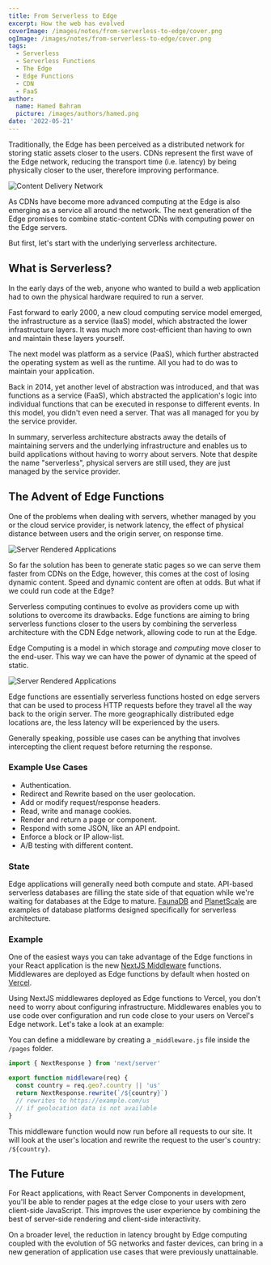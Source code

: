 ---
title: From Serverless to Edge
excerpt: How the web has evolved
coverImage: /images/notes/from-serverless-to-edge/cover.png
ogImage: /images/notes/from-serverless-to-edge/cover.png
tags:
  - Serverless
  - Serverless Functions
  - The Edge
  - Edge Functions
  - CDN
  - FaaS
author:
  name: Hamed Bahram
  picture: /images/authors/hamed.png
date: '2022-05-21'
---

Traditionally, the Edge has been perceived as a distributed network for
storing static assets closer to the users. CDNs represent the first wave of
the Edge network, reducing the transport time (i.e. latency) by being
physically closer to the user, therefore improving performance.

![Content Delivery Network](/images/notes/from-serverless-to-edge/cdn)

As CDNs have become more advanced computing at the Edge is also emerging as
a service all around the network. The next generation of the Edge promises
to combine static-content CDNs with computing power on the Edge servers.

But first, let's start with the underlying serverless architecture.

## What is Serverless?

In the early days of the web, anyone who wanted to build a web application
had to own the physical hardware required to run a server.

Fast forward to early 2000, a new cloud computing service model emerged,
the infrastructure as a service (IaaS) model, which abstracted the lower
infrastructure layers. It was much more cost-efficient than having to own
and maintain these layers yourself.

The next model was platform as a service (PaaS), which further abstracted
the operating system as well as the runtime. All you had to do was to
maintain your application.

Back in 2014, yet another level of abstraction was introduced, and that was
functions as a service (FaaS), which abstracted the application's logic
into individual functions that can be executed in response to different
events. In this model, you didn't even need a server. That was all managed
for you by the service provider.

In summary, serverless architecture abstracts away the details of
maintaining servers and the underlying infrastructure and enables us to
build applications without having to worry about servers. Note that despite
the name "serverless", physical servers are still used, they are just
managed by the service provider.

## The Advent of Edge Functions

One of the problems when dealing with servers, whether managed by you or
the cloud service provider, is network latency, the effect of physical
distance between users and the origin server, on response time.

![Server Rendered Applications](/images/notes/from-serverless-to-edge/ssr)

So far the solution has been to generate static pages so we can serve them
faster from CDNs on the Edge, however, this comes at the cost of losing
dynamic content. Speed and dynamic content are often at odds. But what if
we could run code at the Edge?

Serverless computing continues to evolve as providers come up with
solutions to overcome its drawbacks. Edge functions are aiming to bring
serverless functions closer to the users by combining the serverless
architecture with the CDN Edge network, allowing code to run at the Edge.

Edge Computing is a model in which storage and _computing_ move closer to
the end-user. This way we can have the power of dynamic at the speed of
static.

![Server Rendered Applications](/images/notes/from-serverless-to-edge/edge)

Edge functions are essentially serverless functions hosted on edge servers
that can be used to process HTTP requests before they travel all the way
back to the origin server. The more geographically distributed edge
locations are, the less latency will be experienced by the users.

Generally speaking, possible use cases can be anything that involves
intercepting the client request before returning the response.

### Example Use Cases

- Authentication.
- Redirect and Rewrite based on the user geolocation.
- Add or modify request/response headers.
- Read, write and manage cookies.
- Render and return a page or component.
- Respond with some JSON, like an API endpoint.
- Enforce a block or IP allow-list.
- A/B testing with different content.

### State

Edge applications will generally need both compute and state. API-based
serverless databases are filling the state side of that equation while
we're waiting for databases at the Edge to mature.
[FaunaDB](https://fauna.com/) and [PlanetScale](https://planetscale.com/)
are examples of database platforms designed specifically for serverless
architecture.

### Example

One of the easiest ways you can take advantage of the Edge functions in
your React application is the new
[NextJS Middleware](https://nextjs.org/docs/advanced-features/middleware)
functions. Middlewares are deployed as Edge functions by default when
hosted on [Vercel](https://vercel.com).

Using NextJS middlewares deployed as Edge functions to Vercel, you don't
need to worry about configuring infrastructure. Middlewares enables you to
use code over configuration and run code close to your users on Vercel's
Edge network. Let's take a look at an example:

You can define a middleware by creating a `_middleware.js` file inside the
`/pages` folder.

```jsx title="pages/_middleware.js"
import { NextResponse } from 'next/server'

export function middleware(req) {
  const country = req.geo?.country || 'us'
  return NextResponse.rewrite(`/${country}`)
  // rewrites to https://example.com/us
  // if geolocation data is not available
}
```

This middleware function would now run before all requests to our site. It
will look at the user's location and rewrite the request to the user's
country: `/${country}`.

## The Future

For React applications, with React Server Components in development, you'll
be able to render pages at the edge close to your users with zero
client-side JavaScript. This improves the user experience by combining the
best of server-side rendering and client-side interactivity.

On a broader level, the reduction in latency brought by Edge computing
coupled with the evolution of 5G networks and faster devices, can bring in
a new generation of application use cases that were previously
unattainable.
